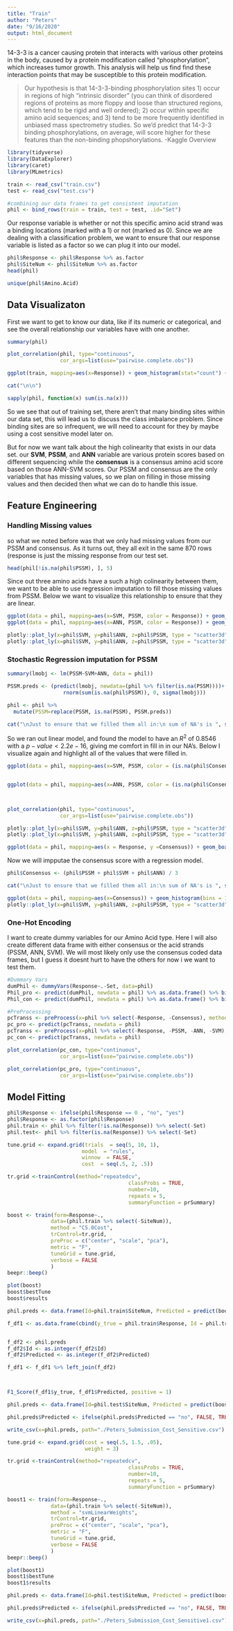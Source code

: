 ```yaml
---
title: "Train"
author: "Peters"
date: "9/16/2020"
output: html_document
---
```

14-3-3 is a cancer causing protein that interacts with various other proteins in the body, caused by a protein modification called  "phosphorylation", which increases tumor growth. This analysis will help us find find these interaction points that may be susceptible to this protein modification.

>Our hypothesis is that 14-3-3-binding phosphorylation sites 1) occur in regions of high "intrinsic disorder" (you can think of disordered regions of proteins as more floppy and loose than structured regions, which tend to be rigid and well ordered); 2) occur within specific amino acid sequences; and 3) tend to be more frequently identified in unbiased mass spectrometry studies. So we'd predict that 14-3-3 binding phosphorylations, on average, will score higher for these features than the non-binding phopshorylations. -Kaggle Overview


```r
library(tidyverse)
library(DataExplorer)
library(caret)
library(MLmetrics)

train <- read_csv("train.csv")
test <- read_csv("test.csv")

#combining our data frames to get consistent imputation
phil <- bind_rows(train = train, test = test, .id="Set")
```

Our response variable is whether or not this specific amino acid strand was a binding locations (marked with a 1) or not (marked as 0). Since we are dealing with a classification problem, we want to ensure that our response variable is listed as a factor so we can plug it into our model.

```r
phil$Response <- phil$Response %>% as.factor
phil$SiteNum <- phil$SiteNum %>% as.factor
head(phil)

unique(phil$Amino.Acid)
```

## Data Visualizaton

First we want to get to know our data, like if its numeric or categorical, and see the overall relationship our variables have with one another.

```r
summary(phil)

plot_correlation(phil, type="continuous", 
                 cor_args=list(use="pairwise.complete.obs"))

ggplot(train, mapping=aes(x=Response)) + geom_histogram(stat="count") + ggtitle("Distribution of Response Variable in 'train' Set") + theme_classic()

cat("\n\n")

sapply(phil, function(x) sum(is.na(x)))
```

So we see that out of training set, there aren't that many binding sites within our data set, this will lead us to discuss the class imbalance problem. Since binding sites are so infrequent, we will need to account for they by maybe using a cost sensitive model later on.

But for now we want talk about the high colinearity that exists in our data set. our **SVM**, **PSSM**, and **ANN** variable are various protein scores based on different sequencing while the **consensus** is a consensus amino acid score based on those ANN-SVM scores. Our PSSM and consensus are the only variables that has missing values, so we plan on filling in those missing values and then decided then what we can do to handle this issue.

## Feature Engineering

### Handling Missing values
so what we noted before was that we only had missing values from our PSSM and consensus. As it turns out, they all exit in the same 870 rows (response is just the missing response from our test set.
```r
head(phil[!is.na(phil$PSSM), ], 5)
```
Since out three amino acids have a such a high colinearity between them, we want to be able to use regression imputation to fill those missing values from PSSM. Below we want to visualize this relationship to ensure that they are linear.

```r
ggplot(data = phil, mapping=aes(x=SVM, PSSM, color = Response)) + geom_point() + ggtitle("SVM vs PSSM") + theme_classic()
ggplot(data = phil, mapping=aes(x=ANN, PSSM, color = Response)) + geom_point() + ggtitle("ANN vs PSSM") + theme_classic()

plotly::plot_ly(x=phil$SVM, y=phil$ANN, z=phil$PSSM, type = "scatter3d", mode="markers")
plotly::plot_ly(x=phil$SVM, y=phil$ANN, z=phil$PSSM, type = "scatter3d", mode="markers", color = phil$Response)
```


### Stochastic Regression imputation for PSSM

```r
summary(lmobj <- lm(PSSM~SVM+ANN, data = phil))

PSSM.preds <- (predict(lmobj, newdata=(phil %>% filter(is.na(PSSM))))+
                  rnorm(sum(is.na(phil$PSSM)), 0, sigma(lmobj)))

phil <- phil %>%
  mutate(PSSM=replace(PSSM, is.na(PSSM), PSSM.preds))

cat("\nJust to ensure that we filled them all in:\n sum of NA's is ", sum(is.na(phil$PSSM)))
```

So we ran out linear model, and found the model to have an $R^2$ of $0.8546$ with a $p-value < 2.2e-16$, giving me comfort in fill in in our NA's. Below I visualize again and highlight all of the values that were filled in.

```r
ggplot(data = phil, mapping=aes(x=SVM, PSSM, color = (is.na(phil$Consensus)))) + geom_point() + labs(color = "Imputated Values") + ggtitle("SVM vs PSSM after Imputation") + theme_classic()


ggplot(data = phil, mapping=aes(x=ANN, PSSM, color = (is.na(phil$Consensus)))) + geom_point() + labs(color = "Imputated Values")  + ggtitle("ANN vs PSSM after Imputation") + theme_classic()



plot_correlation(phil, type="continuous", 
                 cor_args=list(use="pairwise.complete.obs"))
```


```r
plotly::plot_ly(x=phil$SVM, y=phil$ANN, z=phil$PSSM, type = "scatter3d", mode="markers", color = (is.na(phil$Consensus)))
plotly::plot_ly(x=phil$SVM, y=phil$ANN, z=phil$PSSM, type = "scatter3d", mode="markers", color = phil$Response)
```

```r
ggplot(data = phil, mapping=aes(x = Response, y =Consensus)) + geom_boxplot() + theme_classic() #+ labs(color = "Imputated Values")  + ggtitle("ANN vs PSSM after Imputation") + theme_classic()
```


Now we will impputae the consensus score with a regression model.

```r
phil$Consensus <- (phil$PSSM + phil$SVM + phil$ANN) / 3

cat("\nJust to ensure that we filled them all in:\n sum of NA's is ", sum(is.na(phil$Consensus)))

ggplot(data = phil, mapping=aes(x=Consensus)) + geom_histogram(bins = 15) + ggtitle("Distribution of Consensus scores") + theme_classic()
plotly::plot_ly(x=phil$SVM, y=phil$ANN, z=phil$PSSM, type = "scatter3d", mode="markers", color = phil$Response)

```


### One-Hot Encoding

I want to create dummy variables for our Amino Acid type. Here I will also create different data frame with either consensus or the acid strands (PSSM, ANN, SVM). We will most likely only use the consensus coded data frames, but I guess it doesnt hurt to have the others for now i we want to test them.

```r
#Dummary Vars
dumPhil <- dummyVars(Response~.-Set, data=phil)
Phil_pro <- predict(dumPhil, newdata = phil) %>% as.data.frame() %>% bind_cols(., phil %>% select(-Set, -Response, -Consensus))
Phil_con <- predict(dumPhil, newdata = phil) %>% as.data.frame() %>% bind_cols(., phil %>% select(-Set, -Response, -PSSM, -ANN, -SVM))

#PreProcessing
pcTranss <- preProcess(x=phil %>% select(-Response, -Consensus), method = "pca")
pc_pro <- predict(pcTranss, newdata = phil)
pcTranss <- preProcess(x=phil %>% select(-Response, -PSSM, -ANN, -SVM), method = "pca")
pc_con <- predict(pcTranss, newdata = phil)


```

```r
plot_correlation(pc_con, type="continuous", 
                 cor_args=list(use="pairwise.complete.obs"))

plot_correlation(pc_pro, type="continuous", 
                 cor_args=list(use="pairwise.complete.obs"))
```

## Model Fitting

```r
phil$Response <- ifelse(phil$Response == 0 , "no", "yes")
phil$Response <- as.factor(phil$Response)
phil.train <- phil %>% filter(!is.na(Response)) %>% select(-Set)
phil.test<- phil %>% filter(is.na(Response)) %>% select(-Set)
```


```r
tune.grid <- expand.grid(trials  = seq(5, 10, 1),
                        model  = "rules",
                        winnow  = FALSE,
                        cost  = seq(.5, 2, .5))

tr.grid <-trainControl(method="repeatedcv",
                                       classProbs = TRUE,
                                       number=10,
                                       repeats = 5,
                                       summaryFunction = prSummary)

boost <- train(form=Response~., 
              data=(phil.train %>% select(-SiteNum)),
              method = "C5.0Cost",
              trControl=tr.grid,
              preProc = c("center", "scale", "pca"),
              metric = "F",
              tuneGrid = tune.grid,
              verbose = FALSE
              )
beepr::beep()

plot(boost) 
boost$bestTune
boost$results
```


```r
phil.preds <- data.frame(Id=phil.train$SiteNum, Predicted = predict(boost, newdata = phil.train))

f_df1 <- as.data.frame(cbind(y_true = phil.train$Response, Id = phil.train$SiteNum))


f_df2 <- phil.preds
f_df2$Id <- as.integer(f_df2$Id)
f_df2$Predicted <- as.integer(f_df2$Predicted)

f_df1 <- f_df1 %>% left_join(f_df2)



F1_Score(f_df1$y_true, f_df1$Predicted, positive = 1)
```


```r
phil.preds <- data.frame(Id=phil.test$SiteNum, Predicted = predict(boost, newdata = phil.test))

phil.preds$Predicted <- ifelse(phil.preds$Predicted == "no", FALSE, TRUE)

write_csv(x=phil.preds, path="./Peters_Submission_Cost_Sensitive.csv")
```



```r
tune.grid <- expand.grid(cost = seq(.5, 1.5, .05),
                         weight = 3)

tr.grid <-trainControl(method="repeatedcv",
                                       classProbs = TRUE,
                                       number=10,
                                       repeats = 5,
                                       summaryFunction = prSummary)

boost1 <- train(form=Response~., 
              data=(phil.train %>% select(-SiteNum)),
              method = "svmLinearWeights",
              trControl=tr.grid,
              preProc = c("center", "scale", "pca"),
              metric = "F",
              tuneGrid = tune.grid,
              verbose = FALSE
              )
beepr::beep()

plot(boost1) 
boost1$bestTune
boost1$results
```



```r
phil.preds <- data.frame(Id=phil.test$SiteNum, Predicted = predict(boost1, newdata = phil.test))

phil.preds$Predicted <- ifelse(phil.preds$Predicted == "no", FALSE, TRUE)

write_csv(x=phil.preds, path="./Peters_Submission_Cost_Sensitive1.csv")
```


